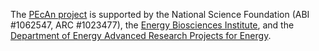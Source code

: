 The [PEcAn project](http://pecanproject.org) is supported by the National Science Foundation (ABI #1062547, ARC #1023477), the [Energy Biosciences Institute](http://www.energybiosciencesinstitute.org/), and the [Department of Energy Advanced Research Projects for Energy](http://arpa-e.energy.gov/).
